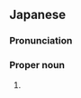 ==Japanese==
{{ja-kanjitab|はる|お}}

===Pronunciation===
{{ja-pron|はるお}}

===Proper noun===
{{ja-pos|proper|はるお}}

# {{given name|male|lang=ja|sort=はるお}}